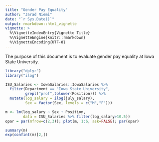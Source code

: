 ```yaml
---
title: "Gender Pay Equality"
author: "Jarad Niemi"
date: "`r Sys.Date()`"
output: rmarkdown::html_vignette
vignette: >
  %\VignetteIndexEntry{Vignette Title}
  %\VignetteEngine{knitr::rmarkdown}
  %\VignetteEncoding{UTF-8}
---
```


The purpose of this document is to evaluate gender pay equality at Iowa State University.

```r
library("dplyr")
library("ilog")

ISU_Salaries <- IowaSalaries::IowaSalaries %>%
  filter(Department == "Iowa State University",
         grepl("prof",tolower(Position))) %>%
  mutate(log_salary = ilog(july_salary),
         Sex = factor(Sex, levels = c("M","F")))

m <- lm(log_salary ~ Sex + Position, 
        data = ISU_Salaries %>% filter(log_salary>10.5))
opar = par(mfrow=c(2,3)); plot(m, 1:6, ask=FALSE); par(opar)

summary(m)
exp(confint(m)[2,])
```
